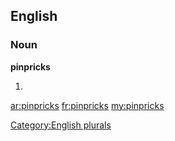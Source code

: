 ==English==

===Noun===
'''pinpricks'''

# {{plural of|[[pinprick]]}}

[[Category:English plurals]]

[[ar:pinpricks]]
[[fr:pinpricks]]
[[my:pinpricks]]